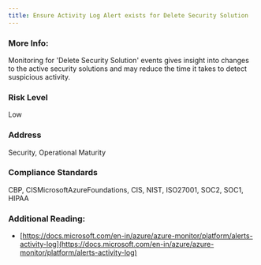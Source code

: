 ```yaml
---
title: Ensure Activity Log Alert exists for Delete Security Solution
---
```


### More Info:

Monitoring for 'Delete Security Solution' events gives insight into changes to the active security solutions and may reduce the time it takes to detect suspicious activity.

### Risk Level

Low

### Address

Security, Operational Maturity

### Compliance Standards

CBP, CISMicrosoftAzureFoundations, CIS, NIST, ISO27001, SOC2, SOC1, HIPAA

### Additional Reading:

- [https://docs.microsoft.com/en-in/azure/azure-monitor/platform/alerts-activity-log](https://docs.microsoft.com/en-in/azure/azure-monitor/platform/alerts-activity-log)
